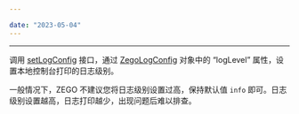 ```yaml
---

date: "2023-05-04"
---
```


<Title>如何减少 Express SDK 在 Web 控制台打印的信息？</Title>



- - -


调用 [setLogConfig](https://doc-zh.zego.im/article/api?doc=Express_Video_SDK_API~javascript_web~class~ZegoExpressEngine#set-log-config) 接口，通过 [ZegoLogConfig](https://doc-zh.zego.im/article/api?doc=Express_Video_SDK_API~javascript_web~interface~ZegoLogConfig) 对象中的 “logLevel” 属性，设置本地控制台打印的日志级别。


一般情况下，ZEGO 不建议您将日志级别设置过高，保持默认值 `info` 即可。日志级别设置越高，日志打印越少，出现问题后难以排查。